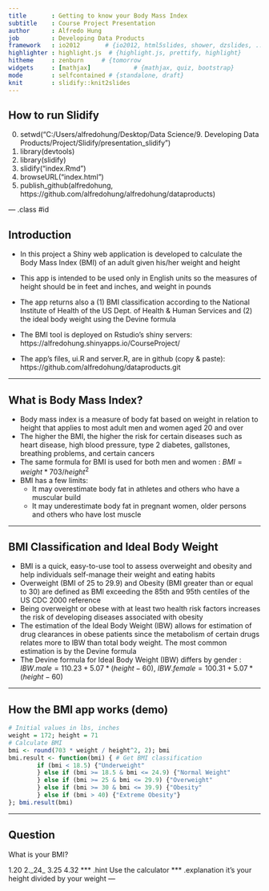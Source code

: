 ---
title       : Getting to know your Body Mass Index 
subtitle    : Course Project Presentation
author      : Alfredo Hung
job         : Developing Data Products
framework   : io2012       # {io2012, html5slides, shower, dzslides, ...}
highlighter : highlight.js  # {highlight.js, prettify, highlight}
hitheme     : zenburn     # {tomorrow
widgets     : [mathjax]            # {mathjax, quiz, bootstrap}
mode        : selfcontained # {standalone, draft}
knit        : slidify::knit2slides
---

## How to run Slidify
0. setwd("C:/Users/alfredohung/Desktop/Data Science/9. Developing Data Products/Project/Slidify/presentation_slidify")
1. library(devtools)
2. library(slidify)
3. slidify("index.Rmd")
4. browseURL("index.html")
5. publish_github(alfredohung, https://github.com/alfredohung/alfredohung/dataproducts)

--- .class #id 

## Introduction

- In this project a Shiny web application is developed to calculate the Body Mass Index (BMI) of an adult given his/her weight and height

- This app is intended to be used only in English units so the measures of height should be in feet and inches, and weight in pounds

- The app returns also a (1) BMI classification according to the National Institute of Health of the US Dept. of Health & Human Services and (2) the ideal body weight using the Devine formula

- The BMI tool is deployed on Rstudio's shiny servers: https://alfredohung.shinyapps.io/CourseProject/

- The app's files, ui.R and server.R, are in github (copy & paste): https://github.com/alfredohung/dataproducts.git

---

## What is Body Mass Index?

- Body mass index is a measure of body fat based on weight in relation to  height that applies to most adult men and women aged 20 and over 
- The higher the BMI, the higher the risk for certain diseases such as heart disease, high blood pressure, type 2 diabetes, gallstones, breathing problems, and certain cancers
- The same formula for BMI is used for both men and women : $BMI = weight * 703 / height^{2}$
- BMI has a few limits:
    + It may overestimate body fat in athletes and others who have a muscular build
    + It may underestimate body fat in pregnant women, older persons and others who have lost muscle

---

## BMI Classification and Ideal Body Weight 

- BMI is a quick, easy-to-use tool to assess overweight and obesity and help individuals self-manage their weight and eating habits
- Overweight (BMI of 25 to 29.9) and Obesity (BMI greater than or equal to 30) are defined as BMI exceeding the 85th and 95th centiles of the US CDC 2000 reference
- Being overweight or obese with at least two health risk factors increases the risk of developing diseases associated with obesity
- The estimation of the Ideal Body Weight (IBW) allows for estimation of drug clearances in obese patients since the metabolism of certain drugs relates more to IBW than total body weight. The most common estimation is by the Devine formula
- The Devine formula for Ideal Body Weight (IBW) differs by gender : $IBW.male = 110.23+5.07*(height-60)$, $IBW.female = 100.31+5.07*(height-60)$


---

## How the BMI app works (demo)

```{r demo, echo=T}
# Initial values in lbs, inches
weight = 172; height = 71 
# Calculate BMI
bmi <- round(703 * weight / height^2, 2); bmi  
bmi.result <- function(bmi) { # Get BMI classification
        if (bmi < 18.5) {"Underweight"
        } else if (bmi >= 18.5 & bmi <= 24.9) {"Normal Weight"
        } else if (bmi >= 25 & bmi <= 29.9) {"Overweight"
        } else if (bmi >= 30 & bmi <= 39.9) {"Obesity"
        } else if (bmi > 40) {"Extreme Obesity"}
}; bmi.result(bmi)
```
---

## Question
What is your BMI?

1.20
2._24_
3.25
4.32
*** .hint Use the calculator
*** .explanation it's your height divided by your weight
---
